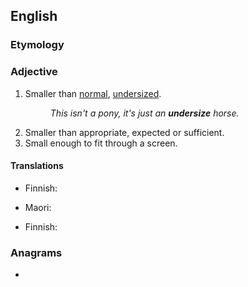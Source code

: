 ==English==

===Etymology===
{{prefix|under|size|lang=en}}

===Adjective===
{{en-adj}}

# Smaller than [[normal]], [[undersized]].
#: ''This isn't a pony, it's just an '''undersize''' horse.''
# Smaller than appropriate, expected or sufficient.
# Small enough to fit through a screen.

====Translations====
{{trans-top|undersized}}
* Finnish: {{t|fi|alimittainen}}
{{trans-mid}}
* Maori: {{t|mi|wheto}}
{{trans-bottom}}

{{trans-top|smaller than appropriate}}
* Finnish: {{t|fi|alimittainen}}
{{trans-mid}}
{{trans-bottom}}

{{trans-top|small enough}}
{{trans-mid}}
{{trans-bottom}}

===Anagrams===
* {{anagrams|en|a=deeinrsuz|unresized}}